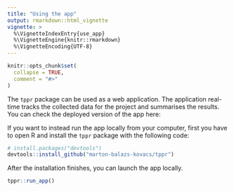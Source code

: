 ```yaml
---
title: "Using the app"
output: rmarkdown::html_vignette
vignette: >
  %\VignetteIndexEntry{use_app}
  %\VignetteEngine{knitr::rmarkdown}
  %\VignetteEncoding{UTF-8}
---
```


```r
knitr::opts_chunk$set(
  collapse = TRUE,
  comment = "#>"
)
```

The `tppr` package can be used as a web application. The application real-time tracks the collected data for the project and summarises the results. You can check the deployed version of the app here:

If you want to instead run the app locally from your computer, first you have to open R and install the `tppr` package with the following code:

```r
# install.packages("devtools")
devtools::install_github("marton-balazs-kovacs/tppr")
```

After the installation finishes, you can launch the app locally.

```r
tppr::run_app()
```